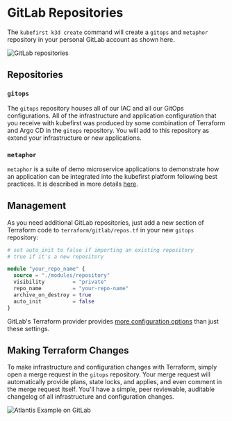 # GitLab Repositories

The `kubefirst k3d create` command will create a `gitops` and `metaphor` repository in your personal GitLab account as shown here.

![GitLab repositories](../../../img/common/gitlab/repositories.png)

## Repositories

### `gitops`

The `gitops` repository houses all of our IAC and all our GitOps configurations. All of the infrastructure and application configuration that you receive with kubefirst was produced by some combination of Terraform and Argo CD in the `gitops` repository. You will add to this repository as extend your infrastructure or new applications.

### `metaphor`

`metaphor` is a suite of demo microservice applications to demonstrate how an application can be integrated into the kubefirst platform following best practices. It is described in more details [here](../../explore/metaphor.mdx).

## Management

As you need additional GitLab repositories, just add a new section of Terraform code to `terraform/gitlab/repos.tf` in your new `gitops` repository:

```terraform
# set auto_init to false if importing an existing repository
# true if it's a new repository

module "your_repo_name" {
  source = "./modules/repository"
  visibility         = "private"
  repo_name          = "your-repo-name"
  archive_on_destroy = true
  auto_init          = false
}
```

GitLab's Terraform provider provides [more configuration options](https://registry.terraform.io/providers/gitlabhq/gitlab/latest/docs) than just these settings.

## Making Terraform Changes

To make infrastructure and configuration changes with Terraform, simply open a merge request in the `gitops` repository. Your merge request will automatically provide plans, state locks, and applies, and even comment in the merge request itself. You'll have a simple, peer reviewable, auditable changelog of all infrastructure and configuration changes.

![Atlantis Example on GitLab](../../../img/common/github/atlantis.png)